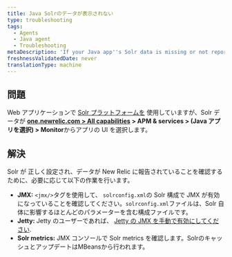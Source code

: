 ```yaml
---
title: Java Solrのデータが表示されない
type: troubleshooting
tags:
  - Agents
  - Java agent
  - Troubleshooting
metaDescription: 'If your Java app''s Solr data is missing or not reporting to New Relic, follow these troubleshooting steps to ensure Solr is configured correctly.'
freshnessValidatedDate: never
translationType: machine
---
```


## 問題

Web アプリケーションで [Solr プラットフォームを](http://lucene.apache.org/solr/) 使用していますが、Solr データが <InlinePopover type="apm"/>**[one.newrelic.com > All capabilities](https://one.newrelic.com/all-capabilities) > APM & services > (Java アプリを選択) > Monitor**からアプリの UI を選択します。

## 解決

Solr が [](/docs/agents/java-agent/getting-started/compatibility-requirements-java-agent#other)正しく設定され、データが New Relic に報告されていることを確認するために、必要に応じて以下の作業を行います。

* **JMX:** `<jmx/>`タグを使用して、 `solrconfig.xml`の Solr 構成で JMX が有効になっていることを確認してください。`solrconfig.xml`ファイルは、Solr 自体に影響するほとんどのパラメーターを含む構成ファイルです。
* **Jetty:** Jetty のユーザーであれば、 [Jetty の JMX を手動で有効にしてください](https://wiki.eclipse.org/Jetty/Tutorial/JMX#Enabling_JMXConnectorServer_for_Remote_Access).
* **Solr metrics:** JMX コンソールで Solr metrics を確認します。SolrのキャッシュとアップデートはMBeansから行われます。